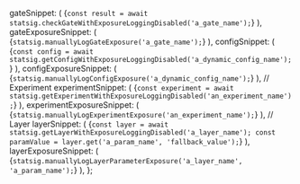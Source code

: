 
  gateSnippet: (
    <CodeBlock language="jsx">
      {`const result = await statsig.checkGateWithExposureLoggingDisabled('a_gate_name');`}
    </CodeBlock>
  ),
  gateExposureSnippet: (
    <CodeBlock language="jsx">
      {`statsig.manuallyLogGateExposure('a_gate_name');`}
    </CodeBlock>
  ),
  configSnippet: (
    <CodeBlock language="jsx">
      {`const config = await statsig.getConfigWithExposureLoggingDisabled('a_dynamic_config_name');`}
    </CodeBlock>
  ),
  configExposureSnippet: (
    <CodeBlock language="jsx">
      {`statsig.manuallyLogConfigExposure('a_dynamic_config_name');`}
    </CodeBlock>
  ),
  // Experiment
  experimentSnippet: (
    <CodeBlock language="jsx">
      {`const experiment = await statsig.getExperimentWithExposureLoggingDisabled('an_experiment_name');`}
    </CodeBlock>
  ),
  experimentExposureSnippet: (
    <CodeBlock language="jsx">
      {`statsig.manuallyLogExperimentExposure('an_experiment_name');`}
    </CodeBlock>
  ),
  // Layer
  layerSnippet: (
    <CodeBlock language="jsx">
      {`const layer = await statsig.getLayerWithExposureLoggingDisabled('a_layer_name');
const paramValue = layer.get('a_param_name', 'fallback_value');`}
    </CodeBlock>
  ),
  layerExposureSnippet: (
    <CodeBlock language="jsx">
      {`statsig.manuallyLogLayerParameterExposure('a_layer_name', 'a_param_name');`}
    </CodeBlock>
  ),
};
